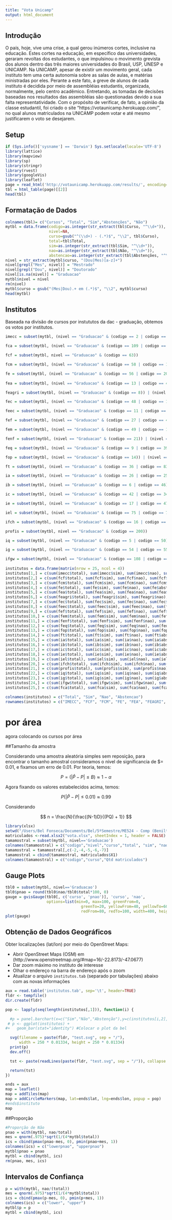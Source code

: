 ```yaml
---
title: "Vota Unicamp"
output: html_document
---
```


## Introdução

  O país, hoje, vive uma crise, a qual gerou inúmeros cortes, inclusive na educação. 
Estes cortes na educação, em específico das universidades, geraram revoltas dos estudantes, o que impulsinou o movimento grevista dos alunos dentro das três maiores universidades do Brasil, USP, UNESP e UNICAMP. 
  Na UNICAMP, apesar de existir um movimento geral, cada instituto tem uma certa autonomia sobre as salas de aulas, e matérias ministradas por eles. Perante a este fato, a greve de alunos de cada instituto é decidida por meio de assembléias estudantis, organizada, normalmente, pelo centro acadêmico. Entretando, as tomadas de decisões baseadas nos resultados das assembléias são questionadas devido a sua falta representatividade. 
  Com o propósito de verificar, de fato, a opinião da classe estudantil, foi criado o site "https://votaunicamp.herokuapp.com/", no qual alunos matriculados na UNICAMP podem votar e até mesmo justificarem o voto se desejarem. 
  
  
## Setup

```r
if (Sys.info()['sysname'] == 'Darwin') Sys.setlocale(locale='UTF-8')
library(lattice)
library(mapview)
library(sp)
library(stringr)
library(rvest)
library(googleVis)
library(leaflet)
page = read_html('http://votaunicamp.herokuapp.com/results/', encoding='UTF-8')
tbl = html_table(page)[[2]]
head(tbl)
```

## Formatação de Dados

```r
colnames(tbl)= c("Cursos", "Total", "Sim","Abstenções", "Não")
mytbl = data.frame(codigo=as.integer(str_extract(tbl$Curso, "^\\d+")),
                   nivel=NA,
                   curso=gsub("^(\\d+) - (.*)$", "\\2", tbl$Curso),
                   total=tbl$Total,
                   sim=as.integer(str_extract(tbl$Sim, "^\\d+")),
                   nao=as.integer(str_extract(tbl$Não, "^\\d+")),
                   abstencao=as.integer(str_extract(tbl$Abstenções, "^\\d+")))
nivel = str_extract(mytbl$curso, "(Dou|Mes)[a-z]+")
nivel[grepl("Mes", nivel)] = "Mestrado"
nivel[grepl("Dou", nivel)] = "Doutorado"
nivel[is.na(nivel)] = "Graduacao"
mytbl$nivel = nivel
rm(nivel)
mytbl$curso = gsub("(Mes|Dou).+ em (.*)$", "\\2", mytbl$curso)
head(mytbl)
```


## Institutos

Baseada na divisão de cursos por instututos da dac - graduação, obtemos os votos por institutos.


```r
imecc = subset(mytbl, (nivel == "Graduacao" & (codigo == 2 | codigo == 28 | codigo ==29 | codigo == 1))|(nivel == "Mestrado" & (codigo == 2 | codigo == 1 | codigo ==29)) | (nivel == "Doutorado" & (codigo == 31 | codigo == 51 | codigo ==79)))

fca = subset(mytbl, (nivel == "Graduacao" & (codigo == 109 | codigo == 110 | codigo == 100 | codigo == 101 | codigo == 102 | codigo == 107)) | (nivel == "Mestrado" & (codigo == 31 | codigo == 51 | codigo ==79)) | (nivel == "Doutorado" & (codigo == 33)))

fcf = subset(mytbl, nivel == "Graduacao" & (codigo == 63))

fcm = subset(mytbl, (nivel == "Graduacao" & (codigo == 58 | codigo == 15)) | (nivel == "Doutorado" &(codigo == 89 | codigo == 8 | codigo == 75 | codigo == 97 | codigo == 23 | codigo == 104 | codigo == 90 | codigo == 87 | codigo == 36 |codigo == 91)) | (nivel == "Mestrado" &(codigo == 49 | codigo == 58 | codigo == 35 | codigo == 42 | codigo == 74 | codigo == 51 | codigo == 50 | codigo == 44 | codigo == 90 |codigo == 48)))

fe = subset(mytbl, (nivel == "Graduacao" & (codigo == 56 | codigo == 20 | codigo ==38)) | (nivel =="Mestrado" & (codigo == 20 | codigo ==86)) | (nivel == "Doutorado" & (codigo == 70 | codigo == 102)))
  
fea = subset(mytbl, (nivel == "Graduacao" & (codigo == 13 | codigo == 43)) | (nivel == "Mestrado" & (codigo == 47 | codigo == 56 | codigo == 57 | codigo == 55)) | (nivel == "Doutorado" & (codigo == 81 | codigo == 34 | codigo == 6 | codigo == 7 | codigo == 5)))

feagri = subset(mytbl, (nivel == "Graduacao" & (codigo == 8)) | (nivel == "Mestrado" & (codigo == 8)) | (nivel == "Doutorado" & (codigo == 58)))

fec = subset(mytbl, (nivel == "Graduacao" & (codigo == 48 | codigo == 12)) | (nivel == "Mestrado" & (codigo == 89 | codigo == 12)) | (nivel == "Doutorado" & (codigo == 32 | codigo == 62)))

feec = subset(mytbl, (nivel == "Graduacao" & (codigo == 11 | codigo == 41)) | (nivel == "Mestrado" & (codigo == 11)) | (nivel == "Doutorado" & (codigo == 61)))

fef = subset(mytbl, (nivel == "Graduacao" & (codigo == 27 | codigo == 45)) | (nivel == "Mestrado" & (codigo == 28)) | (nivel == "Doutorado" & (codigo == 78)))

fem = subset(mytbl, (nivel == "Graduacao" & (codigo == 49 | codigo == 10))|(nivel == "Mestrado" & (codigo == 72 | codigo == 10 | codigo == 39)) | (nivel == "Doutorado" & (codigo == 98 | codigo == 60 | codigo == 92)))

fenf = subset(mytbl, (nivel == "Graduacao" & (codigo == 21)) | (nivel == "Mestrado" & (codigo == 59)) | (nivel == "Doutorado" & (codigo == 100)))

feq = subset(mytbl, (nivel == "Graduacao" & (codigo == 9 | codigo == 39)) | (nivel == "Mestrado" & (codigo == 9)) | (nivel == "Doutorado" & (codigo == 59)))

fop = subset(mytbl, (nivel == "Graduacao" & (codigo == 14)) | (nivel == "Mestrado" & (codigo == 67 | codigo == 23 | codigo == 71 | codigo == 70 | codigo == 14 | codigo == 69)) | (nivel == "Doutorado" & (codigo == 16 | codigo == 73 | codigo == 20 | codigo == 19 | codigo == 64 | codigo == 18)))

ft = subset(mytbl, (nivel == "Graduacao" & (codigo == 36 | codigo == 83 | codigo ==73 | codigo == 87 | codigo == 89 | codigo == 88 | codigo == 94)) | (nivel == "Mestrado" & (codigo == 82)) | (nivel == "Doutorado" & (codigo == 35)))

ia = subset(mytbl, (nivel == "Graduacao" & (codigo == 26 | codigo == 25 | codigo ==64 | codigo == 23 | codigo == 22)) | (nivel == "Mestrado" & (codigo == 87 | codigo == 88 | codigo == 30 | codigo == 73)) | (nivel == "Doutorado" & (codigo == 105 | codigo == 106 | codigo == 2 | codigo == 22)))

ib = subset(mytbl, (nivel == "Graduacao" & (codigo == 6 | codigo == 46)), (nivel == "Mestrado" & (codigo == 83 | codigo == 65 | codigo == 61 | codigo ==60 | codigo == 63 | codigo == 64 | codigo == 62)) | (nivel == "Doutorado" & (codigo == 101 | codigo == 14 | codigo == 10 | codigo ==9 | codigo == 12 | codigo == 13 | codigo == 11)))

ic = subset(mytbl, (nivel == "Graduacao" & (codigo == 42 | codigo == 34 )) | (nivel == "Mestrado" & (codigo == 3 )) | (nivel == "Doutorado" & (codigo == 53 )) )

ie = subset(mytbl, (nivel == "Graduacao" & (codigo == 17 | codigo == 47)) | (nivel == "Mestrado" & (codigo == 53 | codigo == 17)) | (nivel == "Doutorado" & (codigo == 21 | codigo == 67)))

iel = subset(mytbl, (nivel == "Graduacao" & (codigo == 75 | codigo == 7 | codigo ==57 | codigo == 18)) | (nivel == "Mestrado" & (codigo == 81 | codigo == 18 | codigo == 40 | codigo == 7)) | (nivel == "Doutorado" & (codigo == 68 | codigo == 93 | codigo == 57)))

ifch = subset(mytbl, (nivel == "Graduacao" & (codigo == 16 | codigo == 44 | codigo == 30 | codigo == 19)) | (nivel == "Mestrado" & (codigo == 36 | codigo == 37 | codigo == 75 | codigo == 24 | codigo == 19 | codigo == 80 | codigo == 38)) | (nivel == "Doutorado" & (codigo == 28 | codigo == 25 | codigo == 30 | codigo == 66 | codigo == 94 | codigo == 74 | codigo == 69 | codigo == 103 | codigo == 27)))

profis = subset(mytbl, nivel == "Graduacao" & (codigo == 200))

iq = subset(mytbl, (nivel == "Graduacao" & (codigo == 5 | codigo == 50)) | (nivel == "Mestrado" & (codigo == 5)) | (nivel == "Doutorado" & (codigo == 55)))

ig = subset(mytbl, (nivel == "Graduacao" & (codigo == 54 | codigo == 55 | codigo ==53)) | (nivel == "Mestrado" & (codigo == 54 | codigo == 26 | codigo == 79 | codigo == 41)) | (nivel == "Doutorado" & (codigo == 26 | codigo == 76 | codigo == 24 | codigo ==95)))

ifgw = subset(mytbl, (nivel == "Graduacao" & (codigo == 108 | codigo == 4 | codigo ==40 | codigo == 51)) | (nivel == "Mestrado" & (codigo == 4)) | (nivel == "Doutorado" & (codigo == 54)))
  
institutos = data.frame(matrix(nrow = 25, ncol = 4))
institutos[1,] = c(sum(imecc$total), sum(imecc$sim), sum(imecc$nao), sum(imecc$abstencao))
institutos[2,] = c(sum(fcf$total), sum(fcf$sim), sum(fcf$nao), sum(fcf$abstencao))
institutos[3,] = c(sum(fcm$total), sum(fcm$sim), sum(fcm$nao), sum(fcm$abstencao))
institutos[4,] = c(sum(fe$total), sum(fe$sim), sum(fe$nao), sum(fe$abstencao))
institutos[5,] = c(sum(fea$total), sum(fea$sim), sum(fea$nao), sum(fea$abstencao))
institutos[6,] = c(sum(feagri$total), sum(feagri$sim), sum(feagri$nao), sum(feagri$abstencao))
institutos[7,] = c(sum(fec$total), sum(fec$sim), sum(fec$nao), sum(fec$abstencao))
institutos[8,] = c(sum(feec$total), sum(feec$sim), sum(feec$nao), sum(feec$abstencao))
institutos[9,] = c(sum(fef$total), sum(fef$sim), sum(fef$nao), sum(fef$abstencao))
institutos[10,] = c(sum(fem$total), sum(fem$sim), sum(fem$nao), sum(fef$abstencao))
institutos[11,] = c(sum(fenf$total), sum(fenf$sim), sum(fenf$nao), sum(fenf$abstencao))
institutos[12,] = c(sum(feq$total), sum(feq$sim), sum(feq$nao), sum(feq$abstencao))
institutos[13,] = c(sum(fop$total), sum(fop$sim), sum(fop$nao), sum(fop$abstencao))
institutos[14,] = c(sum(ft$total), sum(ft$sim), sum(ft$nao), sum(ft$abstencao))
institutos[15,] = c(sum(ia$total), sum(ia$sim), sum(ia$nao), sum(ia$abstencao))
institutos[16,] = c(sum(ib$total), sum(ib$sim), sum(ib$nao), sum(ib$abstencao))
institutos[17,] = c(sum(ic$total), sum(ic$sim), sum(ic$nao), sum(ic$abstencao))
institutos[18,] = c(sum(ie$total), sum(ie$sim), sum(ie$nao), sum(ie$abstencao))
institutos[19,] = c(sum(iel$total), sum(iel$sim), sum(iel$nao), sum(iel$abstencao))
institutos[20,] = c(sum(ifch$total), sum(ifch$sim), sum(ifch$nao), sum(ifch$abstencao))
institutos[21,] = c(sum(profis$total), sum(profis$sim), sum(profis$nao), sum(profis$abstencao))
institutos[22,] = c(sum(iq$total), sum(iq$sim), sum(iq$nao), sum(iq$abstencao))
institutos[23,] = c(sum(ig$total), sum(ig$sim), sum(ig$nao), sum(ig$abstencao))
institutos[24,] = c(sum(ifgw$total), sum(ifgw$sim), sum(ifgw$nao), sum(ifgw$abstencao))
institutos[25,] = c(sum(fca$total), sum(fca$sim), sum(fca$nao), sum(fca$abstencao))

colnames(institutos) = c("Total", "Sim", "Nao", "Abstencao")
rownames(institutos) = c("IMECC", "FCF", "FCM", "FE", "FEA", "FEAGRI", "FEC", "FEEC", "FEF", "FEM", "FENF", "FEQ", "FOP", "FT", "IA", "IB", "IC", "IE", "IEL", "IFCH", "PROFIS", "IQ", "IG", "IFGW", "FCA")
```


# por área

agora colocando os cursos por área 


##Tamanho da amostra

Considerando uma amostra aleatória simples sem reposição, para encontrar o tamanho amostral consideramos o nível de significancia de $\alpha = 0.01, e fixamos um erro de 0.01. Por teoria, temos:

$$
P = (|\hat{P} - P | \leq B) \approx 1- \alpha
$$

Agora fixando os valores estabelecidos acima, temos:

$$
P(|\hat{P} - P | \leq 0.01) \approx 0.99
$$

Considerando

$$
n = \frac{N}{\frac{(N-1)D}{(PQ) + 1}}
$$

```r
library(xlsx)
setwd("/Users/Bel Fonseca/Documents/Bel/5ºSemestre/ME524 - Comp (Benilton)/Projeto/votaunicamp/")
matriculados <-read.xlsx2("vota.xlsx", sheetIndex = 1, header = FALSE)
tamamostral = subset(mytbl, nivel=='Graduacao')
colnames(tamamostral) = c("codigo","nivel","curso","total", "sim", "nao", "abstencao")
tamamostral = tamamostral[,c(-2,-4,-5,-6,-7)]
tamamostral = cbind(tamamostral, matriculados$X1)
colnames(tamamostral) = c("codigo","curso","Qtd matriculados")
```


## Gauge Plots

```r
tbl0 = subset(mytbl, nivel=='Graduacao')
tbl0$pnao = round(tbl0$nao/tbl0$total*100, 0)
gauge = gvisGauge(tbl0[, c('curso', 'pnao')], 'curso', 'nao',
                  options=list(min=0, max=100, greenFrom=0,
                                 greenTo=20, yellowFrom=40, yellowTo=60,
                                 redFrom=80, redTo=100, width=400, height=300))
plot(gauge)
```

## Obtenção de Dados Geográficos

Obter localizações (lat/lon) por meio do OpenStreet Maps:

- Abrir OpenStreet Maps (OSM) em (http://www.openstreetmap.org/#map=16/-22.8173/-47.0677)
- Dar zoom máximo no instituto de interesse
- Olhar o endereço na barra de endereço após o zoom
- Atualizar o arquivo `institutos.tab` (separado por tabulações) abaixo com as novas informações

```r
aux = read.table('institutos.tab', sep='\t', header=TRUE)
fldr <- tempfile()
dir.create(fldr)

pop <- lapply(seq(length(institutos[,1])), function(i) {

  #p = panel.barchart(x=c("Sim","Não","Abstenção"),y=c(institutos[i,2],institutos[i,3],institutos[i,4]))
 # p <- ggplot(institutos) +
#+   geom_bar(stat="identity") #Colocar o plot da bel

  svg(filename = paste(fldr, "test.svg", sep = "/"), 
      width = 250 * 0.01334, height = 250 * 0.01334)
  print(p)
  dev.off()

  tst <- paste(readLines(paste(fldr, "test.svg", sep = "/")), collapse = "")

  return(tst)
})

ends = aux
map = leaflet()
map = addTiles(map)
map = addCircleMarkers(map, lat=ends$lat, lng=ends$lon, popup = pop)
#ends$instituto
map
```

##Proporção
```r
#Proporção de Não
pnao = with(mytbl, nao/total)
mes = qnorm(.975)*sqrt(1/(4*mytbl$total))
ics = cbind(pmax(pnao-mes, 0), pmin(pnao+mes, 1))
colnames(ics) = c("lowerpnao", "upperpnao")
mytbl$pnao = pnao
mytbl = cbind(mytbl, ics)
rm(pnao, mes, ics)
```
















## Intervalos de Confiança

```r
p = with(mytbl, nao/(total))
mes = qnorm(.975)*sqrt(1/(4*mytbl$total))
ics = cbind(pmax(p-mes, 0), pmin(p+mes, 1))
colnames(ics) = c("lower", "upper")
mytbl$p = p
mytbl = cbind(mytbl, ics)
```
